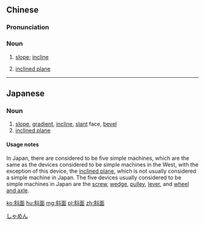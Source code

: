 ==Chinese==
{{zh-forms}}

===Pronunciation===
{{zh-pron
|m=xiémiàn,er=y
|c=ce4 min6
|mn=chhiâ-bīn
|cat=n
}}

===Noun===
{{zh-noun}}

# [[slope]]; [[incline]]
# {{lb|zh|mechanics}} [[inclined plane]]

----

==Japanese==
{{ja-kanjitab|しゃ|めん|yomi=on}}

===Noun===
{{ja-noun|しゃめん}}

# [[slope]], [[gradient]], [[incline]], [[slant]] face, [[bevel]]
# [[inclined plane]]

====Usage notes====
In Japan, there are considered to be five simple machines, which are the same as the devices considered to be simple machines in the West, with the exception of this device, the [[inclined plane]], which is not usually considered a simple machine in Japan. The five devices usually considered to be simple machines in Japan are the [[screw]], [[wedge]], [[pulley]], [[lever]], and [[wheel and axle]].

{{wikipedia|lang=ja|単純機械}}

[[Category:ja:Simple machines|しゃめん]]

[[ko:斜面]]
[[hu:斜面]]
[[mg:斜面]]
[[pl:斜面]]
[[zh:斜面]]